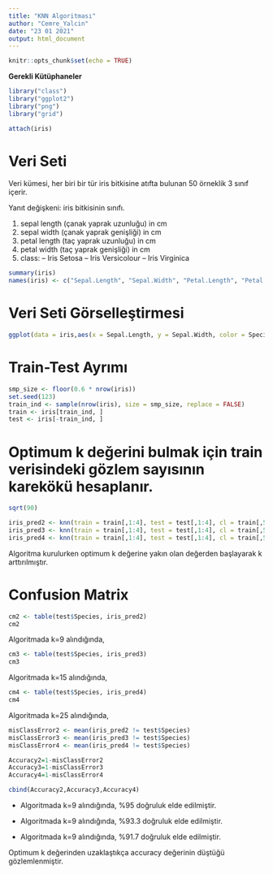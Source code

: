 ---
title: "KNN Algoritması"
author: "Cemre_Yalcin"
date: "23 01 2021"
output: html_document
---

```{r setup, include=FALSE}
knitr::opts_chunk$set(echo = TRUE)
```

 **Gerekli Kütüphaneler**
```{r message=FALSE, warning=FALSE}
library("class")
library("ggplot2")
library("png")
library("grid")
```

```{r message=FALSE}
attach(iris)
```

# Veri Seti 

Veri kümesi, her biri bir tür iris bitkisine atıfta bulunan 50 örneklik 3 sınıf içerir.

Yanıt değişkeni: iris bitkisinin sınıfı.

1. sepal length (çanak yaprak uzunluğu) in cm 
2. sepal width (çanak yaprak genişliği) in cm 
3. petal length (taç yaprak uzunluğu) in cm 
4. petal width (taç yaprak genişliği) in cm 
5. class:
-- Iris Setosa
-- Iris Versicolour
-- Iris Virginica

```{r pressure, echo=FALSE}
summary(iris)
names(iris) <- c("Sepal.Length", "Sepal.Width", "Petal.Length", "Petal.Width", "Species")
```

# Veri Seti Görselleştirmesi
```{r}
ggplot(data = iris,aes(x = Sepal.Length, y = Sepal.Width, color = Species)) + geom_point()
```

# Train-Test Ayrımı
```{r}
smp_size <- floor(0.6 * nrow(iris))
set.seed(123) 
train_ind <- sample(nrow(iris), size = smp_size, replace = FALSE)
train <- iris[train_ind, ]
test <- iris[-train_ind, ]
```


# Optimum k değerini bulmak için train verisindeki gözlem sayısının karekökü hesaplanır.
```{r}
sqrt(90)
```
 
```{r}

iris_pred2 <- knn(train = train[,1:4], test = test[,1:4], cl = train[,5], k=9)
iris_pred3 <- knn(train = train[,1:4], test = test[,1:4], cl = train[,5], k=15)
iris_pred4 <- knn(train = train[,1:4], test = test[,1:4], cl = train[,5], k=25)
```
 Algoritma kurulurken optimum k değerine yakın olan değerden başlayarak k arttırılmıştır.


# Confusion Matrix 

```{r}
cm2 <- table(test$Species, iris_pred2) 
cm2 

```

Algoritmada k=9 alındığında, 

```{r}
cm3 <- table(test$Species, iris_pred3) 
cm3 
```
Algoritmada k=15 alındığında, 

```{r}
cm4 <- table(test$Species, iris_pred4) 
cm4 
```
Algoritmada k=25 alındığında, 

```{r}

misClassError2 <- mean(iris_pred2 != test$Species) 
misClassError3 <- mean(iris_pred3 != test$Species) 
misClassError4 <- mean(iris_pred4 != test$Species) 

```

```{r}

Accuracy2=1-misClassError2
Accuracy3=1-misClassError3
Accuracy4=1-misClassError4

cbind(Accuracy2,Accuracy3,Accuracy4)

```
 * Algoritmada k=9 alındığında, %95 doğruluk elde edilmiştir.
 
 * Algoritmada k=9 alındığında, %93.3 doğruluk elde edilmiştir.
 
 * Algoritmada k=9 alındığında, %91.7 doğruluk elde edilmiştir.
 
 Optimum k değerinden uzaklaştıkça accuracy değerinin düştüğü gözlemlenmiştir.


